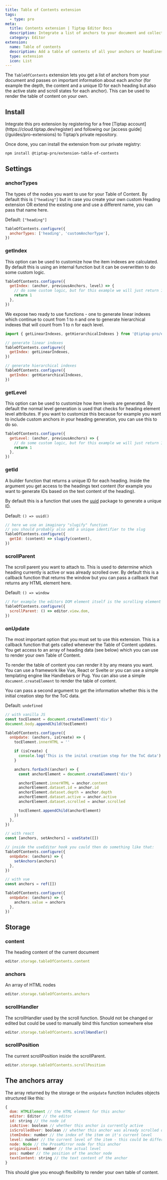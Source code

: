 ```yaml
---
title: Table of Contents extension
tags:
  - type: pro
meta:
  title: Contents extension | Tiptap Editor Docs
  description: Integrate a list of anchors to your document and collect all headlines in a nice TOC (Table of Contents). Learn more in the docs!
  category: Editor
extension:
  name: Table of contents
  description: Add a table of contents of all your anchors or headlines.
  type: extension
  icon: List
---
```



The `TableOfContents` extension lets you get a list of anchors from your document and passes on important information about each anchor (for example the depth, the content and a unique ID for each heading but also the active state and scroll states for each anchor). This can be used to render the table of content on your own.

<CodeDemo isPro path="/Extensions/TableOfContents" />

## Install

<Callout title="Set up access to Tiptap's private repository" variant="info">
  Integrate this pro extension by registering for a free [Tiptap
  account](https://cloud.tiptap.dev/register) and following our [access
  guide](/guides/pro-extensions) to Tiptap’s private repository.
</Callout>

Once done, you can install the extension from our private registry:

```bash
npm install @tiptap-pro/extension-table-of-contents
```

## Settings

### anchorTypes

The types of the nodes you want to use for your Table of Content. By default this is `["heading"]` but in case you create your own custom Heading extension OR extend the existing one and use a different name, you can pass that name here.

Default: `["heading"]`

```js
TableOfContents.configure({
  anchorTypes: ['heading', 'customAnchorType'],
})
```

### getIndex

This option can be used to customize how the item indexes are calculated. By default this is using an internal function but it can be overwritten to do some custom logic.

```js
TableOfContents.configure({
  getIndex: (anchor, previousAnchors, level) => {
    // do some custom logic, but for this example we will just return 1
    return 1
  },
})
```

We expose two ready to use functions - one to generate linear indexes which continue to count from 1 to n and one to generate hierarchical indexes that will count from 1 to n for each level.

```js
import { getLinearIndexes, getHierarchicalIndexes } from '@tiptap-pro/extension-table-of-contents'

// generate linear indexes
TableOfContents.configure({
  getIndex: getLinearIndexes,
})

// generate hierarchical indexes
TableOfContents.configure({
  getIndex: getHierarchicalIndexes,
})
```

### getLevel

This option can be used to customize how item levels are generated. By default the normal level generation is used that checks for heading element level attributes. If you want to customize this because for example you want to include custom anchors in your heading generation, you can use this to do so.

```js
TableOfContents.configure({
  getLevel: (anchor, previousAnchors) => {
    // do some custom logic, but for this example we will just return 1
    return 1
  },
})
```

### getId

A builder function that returns a unique ID for each heading. Inside the argument you get access to the headings text content (for example you want to generate IDs based on the text content of the heading).

By default this is a function that uses the [uuid](https://www.npmjs.com/package/uuid) package to generate a unique ID.

Default: `() => uuid()`

```js
// here we use an imaginary "slugify" function
// you should probably also add a unique identifier to the slug
TableOfContents.configure({
  getId: (content) => slugify(content),
})
```

### scrollParent

The scroll parent you want to attach to. This is used to determine which heading currently is active or was already scrolled over. By default this is a callback function that returns the window but you can pass a callback that returns any HTML element here.

Default: `() => window`

```js
// For example the editors DOM element itself is the scrolling element
TableOfContents.configure({
  scrollParent: () => editor.view.dom,
})
```

### onUpdate

The most important option that you must set to use this extension. This is a callback function that gets called whenever the Table of Content updates. You get access to an array of heading data (see below) which you can use to render your own Table of Content.

To render the table of content you can render it by any means you want. You can use a framework like Vue, React or Svelte or you can use a simple templating engine like Handlebars or Pug. You can also use a simple `document.createElement` to render the table of content.

You can pass a second argument to get the information whether this is the initial creation step for the ToC data.

Default: `undefined`

```js
// with vanilla JS
const tocElement = document.createElement('div')
document.body.appendChild(tocElement)

TableOfContents.configure({
  onUpdate: (anchors, isCreate) => {
    tocElement.innerHTML = ''

    if (isCreate) {
      console.log('This is the inital creation step for the ToC data')
    }

    anchors.forEach((anchor) => {
      const anchorElement = document.createElement('div')

      anchorElement.innerHTML = anchor.content
      anchorElement.dataset.id = anchor.id
      anchorElement.dataset.depth = anchor.depth
      anchorElement.dataset.active = anchor.active
      anchorElement.dataset.scrolled = anchor.scrolled

      tocElement.appendChild(anchorElement)
    })
  },
})
```

```js
// with react
const [anchors, setAnchors] = useState([])

// inside the useEditor hook you could then do something like that:
TableOfContents.configure({
  onUpdate: (anchors) => {
    setAnchors(anchors)
  },
})
```

```js
// with vue
const anchors = ref([])

TableOfContents.configure({
  onUpdate: (anchors) => {
    anchors.value = anchors
  },
})
```

## Storage

### content

The heading content of the current document

```js
editor.storage.tableOfContents.content
```

### anchors

An array of HTML nodes

```js
editor.storage.tableOfContents.anchors
```

### scrollHandler

The scrollHandler used by the scroll function. Should not be changed or edited but
could be used to manually bind this function somewhere else

```js
editor.storage.tableOfContents.scrollHandler()
```

### scrollPosition

The current scrollPosition inside the scrollParent.

```js
editor.storage.tableOfContents.scrollPosition
```

## The anchors array

The array returned by the storage or the `onUpdate` function includes objects structured like this:

```js
{
  dom: HTMLElement // the HTML element for this anchor
  editor: Editor // the editor
  id: string // the node id
  isActive: boolean // whether this anchor is currently active
  isScrolledOver: boolean // whether this anchor was already scrolled over
  itemIndex: number // the index of the item on it's current level
  level: number // the current level of the item - this could be different from the actual anchor level and is used to render the hierarchy from high to low headlines
  node: Node // the ProseMirror node for this anchor
  originalLevel: number // the actual level
  pos: number // the position of the anchor node
  textContent: string // the text content of the anchor
}
```

This should give you enough flexibility to render your own table of content.
